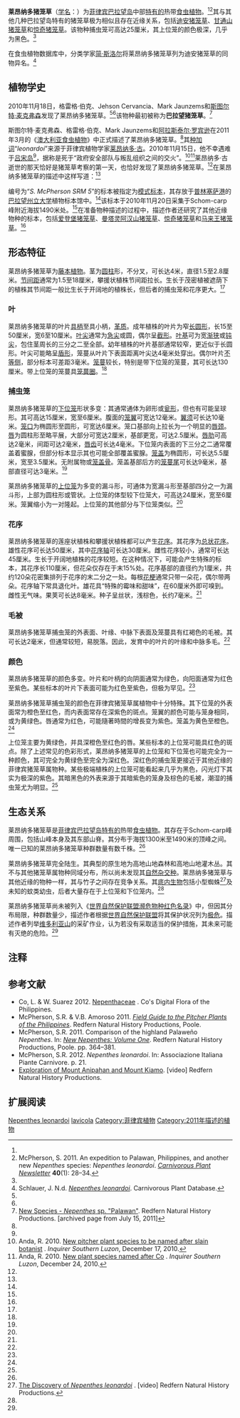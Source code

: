 {{noteTA
|G1=Carnivorous Plant
}}

{{Speciesbox
|image = Nepenthes leonardoi.jpg
|image_caption = 莱昂纳多猪笼草极黑变型的上位笼，由共同发现者[[斯图尔特·麦克弗森|斯图尔特·麦克弗森]]拍摄
|status = LC |status_system = IUCN3.1
|taxon=Nepenthes leonardoi
|authority = [[斯图尔特·麦克弗森|S.McPherson]], [[格雷格·伯克|Bourke]], [[Jehson_Cervancia|J.Cervancia]], [[Mark_Jaunzems|M.Jaunzems]] & [[阿拉斯泰尔·罗宾逊|A.S.Rob.]] (2011)<ref name=leonardoi>McPherson, S., G. Bourke, J. Cervancia, M. Jaunzems, E. Gironella, A. Robinson & A. Fleischmann 2011. ''Nepenthes leonardoi'' (Nepenthaceae), a new pitcher plant species from Palawan, Philippines. ''[[澳大利亚食虫植物|Carniflora Australis]]'' '''8'''(1): 4–19.</ref>
}}

'''莱昂纳多猪笼草'''（[[学名|学名]]：{{lang|la|'''''Nepenthes leonardoi'''''}}）为[[菲律宾|菲律宾]][[巴拉望岛|巴拉望岛]]中部[[特有种|特有的]]热带[[食虫植物|食虫植物]]。<ref name=leonardoi /><ref>McPherson, S. 2011. An expedition to Palawan, Philippines, and another new ''Nepenthes'' species: ''Nepenthes leonardoi''. ''[[食虫植物通讯|Carnivorous Plant Newsletter]]'' '''40'''(1): 28–34.</ref>其与其他几种巴拉望岛特有的猪笼草极为相似且存在近缘关系，包括[[迪安猪笼草|迪安猪笼草]]{{small|（''N. deaniana''）}}、[[甘通山猪笼草|甘通山猪笼草]]{{small|（''N. gantungensis''）}}和[[惊奇猪笼草|惊奇猪笼草]]{{small|（''N. mira''）}}。该物种捕虫笼可高达25厘米，其上位笼的颜色极深，几乎为黑色。<ref name=leonardoi />

在食虫植物数据库中，分类学家[[简·斯洛尔|简·斯洛尔]]{{small|（[Jan Schlauer）}}将莱昂纳多猪笼草列为迪安猪笼草的同物异名。<ref>Schlauer, J. N.d. [http://www.omnisterra.com/bot/cp_home.cgi?name=Nepenthes+leonardoi ''Nepenthes leonardoi'']. Carnivorous Plant Database.</ref>

== 植物学史 ==
2010年11月18日，格雷格·伯克{{small|（Greg Bourke）}}、Jehson Cervancia、Mark Jaunzems和[[斯图尔特·麦克弗森|斯图尔特·麦克弗森]]发现了莱昂纳多猪笼草。<ref name=leonardoi /><ref name=palawan />该物种最初被称为'''巴拉望猪笼草'''{{small|（''Nepenthes'' sp. Palawan）}}。<ref name=palawan>[https://web.archive.org/web/20110715165454/http://www.redfernnaturalhistory.com/new_species/Nepenthes_spPalawan New Species - ''Nepenthes'' sp. "Palawan"]. Redfern Natural History Productions. [archived page from July 15, 2011]</ref>

斯图尔特·麦克弗森、格雷格·伯克、Mark Jaunzems和[[阿拉斯泰尔·罗宾逊|阿拉斯泰尔·罗宾逊]]在2011年3月的《[[澳大利亚食虫植物|澳大利亚食虫植物]]》中正式描述了莱昂纳多猪笼草。<ref name=leonardoi />其[[种加词|种加词]]“''leonardoi''”来源于菲律宾植物学家[[莱昂纳多·古|莱昂纳多·古]]{{small|（Leonardo Co）}}。2010年11月15日，他不幸遇难于[[吕宋岛|吕宋岛]]<ref name=palawan />，据称是死于“政府安全部队与叛乱组织之间的交火”。<ref>Anda, R. 2010. [http://newsinfo.inquirer.net/breakingnews/regions/view/20101217-309503/New-pitcher-plant-species-to-be-named-after-slain-botanist New pitcher plant species to be named after slain botanist] {{webarchive|url=https://web.archive.org/web/20101217080721/http://newsinfo.inquirer.net/breakingnews/regions/view/20101217-309503/New-pitcher-plant-species-to-be-named-after-slain-botanist |date=2010-12-17 }}. ''Inquirer Southern Luzon'',  December 17, 2010.</ref><ref>Anda, R. 2010. [http://newsinfo.inquirer.net/inquirerheadlines/nation/view/20101224-310705/New-plant-species-named-after-Co New plant species named after Co] {{webarchive|url=https://web.archive.org/web/20101227080833/http://newsinfo.inquirer.net/inquirerheadlines/nation/view/20101224-310705/New-plant-species-named-after-Co |date=2010-12-27 }}. ''Inquirer Southern Luzon'',  December 24, 2010.</ref>莱昂纳多·古逝世的那天恰好是猪笼草考察的第一天，也恰好发现了莱昂纳多猪笼草。<ref name=palawan />在莱昂纳多猪笼草的描述中这样写道：{{refn|莱昂纳多猪笼草的描述中对其种加词来源的叙述原文：<ref name=leonardoi />{{Cquote|The first four authors of this species discovered this plant on November 18th, and felt it fitting to name this plant, which is unique among Philippine ''Nepenthes'' in producing black pitchers, after Leonardo, in honour of his lifework and many accomplishments.}}|name=leonardoi1|group="注"}}<ref name=leonardoi />

{{Cquote|11月18日，描述作者的前四位发现了该物种，其为菲律宾猪笼草属植物中唯一具有黑色捕虫笼的物种，他们觉得应该以莱昂纳多的名字命名这个物种，以纪念他毕生的事业及众多的成果。
}}

编号为“''S. McPherson SRM 5''”的标本被指定为[[模式标本|模式标本]]，其存放于[[普林塞萨港|普林塞萨港]]的[[巴拉望州立大学|巴拉望州立大学]]植物标本馆{{small|（PPC）}}中。<ref name=leonardoi />该标本于2010年11月20日采集于Schom-carp峰附近海拔1490米处。<ref name=leonardoi />在准备物种描述的过程中，描述作者还研究了其他近缘物种的标本，包括[[爱登堡猪笼草|爱登堡猪笼草]]{{small|（''N. attenboroughii''，''A.Robinson AR001''和''AR002''）}}、[[曼塔灵阿汉山猪笼草|曼塔灵阿汉山猪笼草]]{{small|（''N. mantalingajanensis''，''G.C.G.Argent & E.M.Romero 92114''）}}、[[惊奇猪笼草|惊奇猪笼草]]{{small|（''N. mira''，''G.C.G.Argent et al. 25438''）}}和[[马来王猪笼草|马来王猪笼草]]{{small|（''N. rajah''，''Low s.n.''）}}。<ref name=leonardoi />

== 形态特征 ==
莱昂纳多猪笼草为[[藤本植物|藤本植物]]。茎为[[圆柱|圆柱]]形，不分叉，可长达4米，直径1.5至2.8厘米。[[节间距|节间距]]通常为1.5至18厘米，攀援状植株节间距拉长。生长于茂密植被遮荫下的植株其节间距一般比生长于开阔地的植株长，但后者的捕虫笼和花序更大。<ref name=leonardoi />

=== 叶 ===
莱昂纳多猪笼草的叶片[[wikt:具柄|具柄]]至具小柄，[[wikt:革质|革质]]。成年植株的叶片为窄[[wikt:长圆形|长圆形]]，长15至50厘米，宽6至10厘米。[[叶尖|叶尖]]通常为[[wikt:急尖|急尖]]或圆，偶尔呈[[wikt:截形|截形]]。[[叶基|叶基]]可为宽[[wikt:渐狭|渐狭]]或[[wikt:钝尖|钝尖]]，包住茎周长的三分之二至全部。幼年植株的叶片基部通常较窄，更近似于长圆形。叶尖可能略呈[[wikt:盾形|盾形]]，笼蔓从叶片下表面距离叶尖达4毫米处穿出。偶尔叶片[[wikt:不等侧|不等侧]]，部分标本可差距3毫米。[[笼蔓|笼蔓]]较长，特别是带下位笼的笼蔓，其可长达130厘米。带上位笼的笼蔓具[[笼蔓圈|笼蔓圈]]。<ref name=leonardoi />

=== 捕虫笼 ===
莱昂纳多猪笼草的[[下位捕虫笼|下位笼]]形状多变：其通常通体为卵形或[[wikt:瓮形|瓮形]]，但也有可能呈球形。其可高达15厘米，宽至6厘米。腹面的[[笼翼|笼翼]]可宽达12毫米。[[翼须|翼须]]可长达10毫米。[[笼口|笼口]]为椭圆形至圆形，可宽达6厘米。笼口基部向上拉长为一个明显的[[唇颈|唇颈]]。[[猪笼草#唇|唇]]为圆柱形至略平展，大部分可宽达2厘米，基部更宽，可达2.5厘米。[[唇肋|唇肋]]可高达2毫米，间距可达2毫米，[[唇齿|唇齿]]可长达4毫米。下位笼内表面的下三分之二通常覆盖着蜜腺，但部分标本显示其也可能全部覆盖蜜腺。[[笼盖|笼盖]]为椭圆形，可长达5.5厘米，宽至3.5厘米。无附属物或[[笼盖骨|笼盖骨]]。笼盖基部后方的[[笼蔓尾|笼蔓尾]]可长达9毫米，基部直径可达3毫米。<ref name=leonardoi />

莱昂纳多猪笼草的[[上位捕虫笼|上位笼]]为多变的漏斗形，可通体为宽漏斗形至基部四分之一为漏斗形，上部为圆柱形或管状。上位笼的体型较下位笼大，可高达24厘米，宽至6厘米。笼翼缩小为一对隆起。上位笼的其他部分与下位笼类似。<ref name=leonardoi />

=== 花序 ===
莱昂纳多猪笼草的莲座状植株和攀援状植株都可以产生[[花序|花序]]。其花序为[[总状花序|总状花序]]。雄性花序可长达50厘米，其中[[花序轴|花序轴]]可长达30厘米。雌性花序较小，通常可长达45厘米。生长于开阔地植株的花序较短。在这种情况下，可能会产生特殊的标本，其花序长110厘米，但花朵仅存在于末15%处。花序基部的直径约为1厘米，共约120朵花密集排列于花序的末二分之一处。每根[[花梗|花梗]]通常只带一朵花，偶尔带两朵。花序轴下常具退化叶。雄花具“特殊的霉味和甜味”，在60厘米外即可嗅到。雌性无气味。果荚可长达8毫米。种子呈丝状，浅棕色，长约7毫米。<ref name=leonardoi />

=== 毛被 ===
莱昂纳多猪笼草捕虫笼的外表面、叶缘、中脉下表面及笼蔓具有红褐色的毛被。其可长达2毫米，但通常较短，易脱落。因此，发育中的叶片的叶缘和中脉多毛。<ref name=leonardoi />

=== 颜色 ===
莱昂纳多猪笼草的颜色多变。叶片和叶柄的向阴面通常为绿色，向阳面通常为红色至紫色。某些标本的叶片下表面可能为红色至紫色，但极为罕见。<ref name=leonardoi />

莱昂纳多猪笼草捕虫笼的颜色在菲律宾猪笼草属植物中十分特殊。其下位笼的外表面常为橙色至红色，而内表面常存在深紫色的斑点。笼翼的颜色可能与笼身相同，或为黄绿色。唇通常为红色，可能隨著時間的增長变为紫色。笼盖为黄色至橙色。<ref name=leonardoi />

上位笼主要为黄绿色，并具深橙色至红色的唇。某些标本的上位笼可能具红色的斑点。除了上述常见的色彩形式，莱昂纳多猪笼草的上位笼和下位笼也可能完全为一种颜色，其可完全为黄绿色至完全为深红色。深红色的捕虫笼更接近于其他近缘的菲律宾猪笼草属物种。某些极端植株的上位笼可能看起来几乎为黑色，闪光灯下其实为极深的紫色。其暗黑色的外表来源于其暗紫色的笼身及棕色的毛被，潮湿的捕虫笼尤为明显。<ref name=leonardoi />

== 生态关系 ==
莱昂纳多猪笼草是[[菲律宾|菲律宾]][[巴拉望岛|巴拉望岛]][[特有种|特有的]]热带[[食虫植物|食虫植物]]。其存在于Schom-carp峰周围，包括山峰本身及其东部山脊。其分布于海拔1300米至1490米的顶峰之间。唯一已知的莱昂纳多猪笼草种群数量有数千株。<ref name=leonardoi />

莱昂纳多猪笼草完全陆生。其典型的原生地为高地山地森林{{small|（东部山脊）}}和高地山地灌木丛{{small|（Schom-carp峰顶峰地区）}}。其不与其他猪笼草属物种同域分布，所以尚未发现其[[自然杂交种|自然杂交种]]。莱昂纳多猪笼草与其他近缘的物种一样{{refn|已观察到的与竹子竞争的类似现象还存在[[爱登堡猪笼草|爱登堡猪笼草]]、[[迪安猪笼草|迪安猪笼草]]、[[甘通山猪笼草|甘通山猪笼草]]、[[曼塔靈阿漢山豬籠草|曼塔靈阿漢山豬籠草]]、[[惊奇猪笼草|惊奇猪笼草]]和[[巴拉望岛猪笼草|巴拉望岛猪笼草]]。<ref name=leonardoi />|name=leonardoi2|group="注"}}，其与竹子之间存在竞争关系。其[[猪笼草底内生物|底内生物]]包括小型蜘蛛<ref name=video>[http://www.redfernnaturalhistory.com/dvds/name/the_discovery_of_nepenthes_leonardoi The Discovery of ''Nepenthes leonardoi''] {{webarchive|url=https://web.archive.org/web/20120318100705/http://www.redfernnaturalhistory.com/dvds/name/the_discovery_of_nepenthes_leonardoi |date=2012-03-18 }}. [video] Redfern Natural History Productions.</ref>及未知的蚊类幼虫，后者大量存在于上位笼和下位笼内。<ref name=leonardoi />

莱昂纳多猪笼草尚未被列入《[[世界自然保护联盟濒危物种红色名录|世界自然保护联盟濒危物种红色名录]]》中，但因其分布局限，种群数量少，描述作者根据[[世界自然保护联盟|世界自然保护联盟]]将其保护状况列为[[极危物种|极危]]。描述作者列举[[维多利亚山_(巴拉望)|维多利亚山]]的采矿作业，认为若没有采取适当的保护措施，其未来可能有灭绝的危险。<ref name=leonardoi />

== 注释 ==
{{reflist|group="注"}}

== 参考文献 ==
{{reflist|2}}
{{refbegin|2}}
* Co, L. & W. Suarez 2012. [http://www.philippineplants.org/Families/Nepenthaceae.html Nepenthaceae] {{Wayback|url=http://www.philippineplants.org/Families/Nepenthaceae.html |date=20130728150437 }}. Co's Digital Flora of the Philippines.
* McPherson, S.R. & V.B. Amoroso 2011. ''[[菲律宾的猪笼草野外指南|Field Guide to the Pitcher Plants of the Philippines]]''. Redfern Natural History Productions, Poole.
* McPherson, S.R. 2011. Comparison of the highland Palaweño ''Nepenthes''. In: ''[[新猪笼草：卷一|New Nepenthes: Volume One]]''. Redfern Natural History Productions, Poole. pp. 364–381.
* McPherson, S.R. 2012. ''Nepenthes leonardoi''. In: {{PDFlink|[http://www.aipcnet.eu/Carnivorous_docs/New_species_2011.pdf ''AIPC Special Issue 4: News of 2011''.]}} Associazione Italiana Piante Carnivore. p. 21.
* [https://web.archive.org/web/20130921055222/http://www.redfernnaturalhistory.com/dvds/name/exploration_of_mount_anipahan_and_mount_kiamo Exploration of Mount Anipahan and Mount Kiamo]. [video] Redfern Natural History Productions.
{{refend}}

== 扩展阅读 ==
{{refbegin|2}}
{{commons-inline|Nepenthes leonardoi|莱昂纳多猪笼草}}
{{wikispecies-inline|Nepenthes leonardoi|莱昂纳多猪笼草}}
{{refend}}

{{Nepenthes}}
{{Taxonbar|from=Q6994724}}

[[Category:亚洲食虫植物|Nepenthes leonardoi]]
[[Category:猪笼草属|lavicola]]
[[Category:菲律宾植物|Category:菲律宾植物]]
[[Category:2011年描述的植物|Category:2011年描述的植物]]
